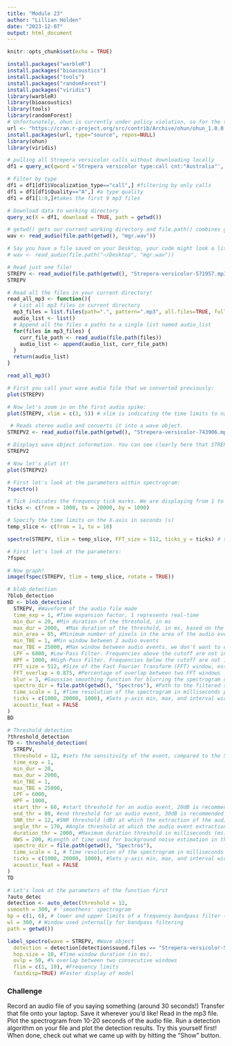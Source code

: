 ```yaml
---
title: "Module 23"
author: "Lillian Holden"
date: "2023-12-07"
output: html_document
---
```


```r
knitr::opts_chunk$set(echo = TRUE)
```

```r
install.packages("warbleR")
install.packages("bioacoustics")
install.packages("tools")
install.packages("randomForest")
install.packages("viridis")
library(warbleR)
library(bioacoustics)
library(tools)
library(randomForest)
# Unfortunately, ohun is currently under policy violation, so for the time being we are using an archived version. We expect this library to be unarchived after investigation.
url <- "https://cran.r-project.org/src/contrib/Archive/ohun/ohun_1.0.0.tar.gz"
install.packages(url, type="source", repos=NULL)
library(ohun)
library(viridis)
```

```r
# pulling all Strepera versicolor calls without downloading locally
df1 = query_xc(qword ='Strepera versicolor type:call cnt:"Australia"', download = FALSE)

# Filter by type   
df1 = df1[df1$Vocalization_type=="call",] #filtering by only calls
df1 = df1[df1$Quality=="A",] #a type quality
df1 = df1[1:9,]#takes the first 9 mp3 files 

# Download data to working directory
query_xc(X = df1, download = TRUE, path = getwd())
```

```r
# getwd() gets our current working directory and file.path() combines getwd() and "mgr.wav" into a file path format. 
wav <- read_audio(file.path(getwd(), "mgr.wav"))

# Say you have a file saved on your Desktop, your code might look a little like this:
# wav <- read_audio(file.path("~/Desktop", "mgr.wav"))
```

```r
# Read just one file!
STREPV <- read_audio(file.path(getwd(), "Strepera-versicolor-571957.mp3"))
STREPV
```

```r
# Read all the files in your current directory!
read_all_mp3 <- function(){
  # List all mp3 files in current directory
  mp3_files = list.files(path=".", pattern=".mp3", all.files=TRUE, full.names=TRUE)
  audio_list <- list()
  # Append all the files a paths to a single list named audio_list
  for(files in mp3_files) {
    curr_file_path <- read_audio(file.path(files))
    audio_list <- append(audio_list, curr_file_path)
  }
  return(audio_list)
}

read_all_mp3()
```

```r
# First you call your wave audio file that we converted previously:
plot(STREPV)
```

```r
# Now let's zoom in on the first audio spike: 
plot(STREPV, xlim = c(3, 5)) # xlim is indicating the time limits to narrow the field of analysis
```

```r
 # Reads stereo audio and converts it into a wave object. 
STREPV2 <- read_audio(file.path(getwd(), "Strepera-versicolor-743906.mp3")) 

# Displays wave object information. You can see clearly here that STREPV2 is a stereo wave object
STREPV2
```

```r
# Now let's plot it!
plot(STREPV2)
```

```r
# First let's look at the parameters within spectrogram:
?spectro()
```

```r
# Tick indicates the frequency tick marks. We are displaying from 1 to 20 khz by 1khz steps. Different animals may need different frequencies so be sure to check that you are display the correct range. 
ticks <- c(from = 1000, to = 20000, by = 1000)

# Specify the time limits on the X-axis in seconds (s)
temp_slice <- c(from = 1, to = 10)

spectro(STREPV, tlim = temp_slice, FFT_size = 512, ticks_y = ticks) # sets the y axis labeling, in Hz, so its 1 kHz to 100 kHz, in 1 kHz interval
```

```r
# First let's look at the parameters:
?fspec

# Now graph!
image(fspec(STREPV, tlim = temp_slice, rotate = TRUE))
```

```r
# blob_detection
?blob_detection
BD <- blob_detection(
  STREPV, #Waveform of the audio file made
  time_exp = 1, #Time expansion factor, 1 represents real-time
  min_dur = 20, #Min duration of the threshold, in ms
  max_dur = 2000,  #Max duration of the threshold, in ms, based on the plot, 1500 ms is the average length of the bird's call, we'll set the max length to be 2 seconds to be safe
  min_area = 85, #Minimum number of pixels in the area of the audio event. This can be adjusted to filter more sounds out.
  min_TBE = 1, #Min window between 2 audio events
  max_TBE = 25000, #Max window between audio events, we don't want to exclude any noises so we can set it to a high measurement
  LPF = 6000, #Low-Pass Filter. Frequencies above the cutoff are not included. Based on average bird call frequency.
  HPF = 1000, #High-Pass Filter. Frequencies below the cutoff are not included. Based on average bird call frequency.
  FFT_size = 512, #Size of the Fast Fourier Transform (FFT) window, essentially the "smoothness" of frequency changes
  FFT_overlap = 0.875, #Percentage of overlap between two FFT windows
  blur = 3, #Gaussian smoothing function for blurring the spectrogram of the audio event to reduce image noise
  spectro_dir = file.path(getwd(), "Spectros"), #Path to the filtered spectrogram png files used in the HTML
  time_scale = 1, #Time resolution of the spectrogram in milliseconds per pixel.
  ticks = c(1000, 20000, 1000), #Sets y-axis min, max, and interval width
  acoustic_feat = FALSE
)
BD
```

```r
# Threshold_detection
?threshold_detection
TD <- threshold_detection(
  STREPV, 
  threshold = 12, #sets the sensitivity of the event, compared to the SNR(in dB, Lower the threshold for a noisier environment(low SNR); a too low or too high sensitivity may collect too many signals or not enough)
  time_exp = 1,
  min_dur = 20,
  max_dur = 2000, 
  min_TBE = 1, 
  max_TBE = 25000, 
  LPF = 6000, 
  HPF = 1000, 
  start_thr = 60, #start threshold for an audio event, 20dB is recommended for birds
  end_thr = 80, #end threshold for an audio event, 30dB is recommended for birds
  SNR_thr = 12, #SNR threshold (dB) at which the extraction of the audio event stops, 8dB is recommended for birds.
  angle_thr = 170, #Angle threshold at which the audio event extraction stops.
  duration_thr = 2000, #Maximum duration threshold in milliseconds (ms) after which the monitoring of the background noise is resumed.
  NWS = 200, #Length of time used for background noise estimation in the recording (ms)
  spectro_dir = file.path(getwd(), "Spectros"), 
  time_scale = 1, # Time resolution of the spectrogram in milliseconds (ms) per pixel (px).
  ticks = c(1000, 20000, 1000), #Sets y-axis min, max, and interval width
  acoustic_feat = FALSE
)
TD
```

```r
# Let's look at the parameters of the function first
?auto_detec
detection <- auto_detec(threshold = 12,
ssmooth = 300, # 'smoothens' spectrogram
bp = c(1, 6), # lower and upper limits of a frequency bandpass filter (in kHz)
wl = 300, # Window used internally for bandpass filtering
path = getwd())
```

```r
label_spectro(wave = STREPV, #Wave object
  detection = detection[detection$sound.files == "Strepera-versicolor-571957.mp3", ], #Data frame or 'selection.table' with the detection
  hop.size = 10, #Time window duration (in ms).
  ovlp = 50, #% overlap between two consecutive windows
  flim = c(1, 10), #Frequency limits
  fastdisp=TRUE) #Faster display of model
```

### Challenge 
Record an audio file of you saying something (around 30 seconds!)
Transfer that file onto your laptop. Save it wherever you’d like!
Read in the mp3 file.
Plot the spectrogram from 10-20 seconds of the audio file.
Run a detection algorithm on your file and plot the detection results.
Try this yourself first! When done, check out what we came up with by hitting the “Show” button.
